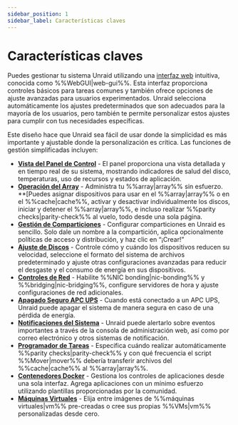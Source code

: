 ```yaml
---
sidebar_position: 1
sidebar_label: Características claves
---
```


# Características claves

Puedes gestionar tu sistema Unraid utilizando una [interfaz web](./tour-the-web-gui.mdx) intuitiva, conocida como %%WebGUI|web-gui%%. Esta interfaz proporciona controles básicos para tareas comunes y también ofrece opciones de ajuste avanzadas para usuarios experimentados. Unraid selecciona automáticamente los ajustes predeterminados que son adecuados para la mayoría de los usuarios, pero también te permite personalizar estos ajustes para cumplir con tus necesidades específicas.

Este diseño hace que Unraid sea fácil de usar donde la simplicidad es más importante y ajustable donde la personalización es crítica. Las funciones de gestión simplificadas incluyen:

- **[Vista del Panel de Control](./tour-the-web-gui.mdx#1-dashboard)** - El panel proporciona una vista detallada y en tiempo real de su sistema, mostrando indicadores de salud del disco, temperaturas, uso de recursos y estados de aplicación.
- **[Operación del Array](./tour-the-web-gui.mdx#2-main)** - Administra tu %%array|array%% sin esfuerzo. \*\*\[Puedes asignar dispositivos para usar en el %%array|array%% o en el %%cache|cache%%, activar y desactivar individualmente los discos, iniciar y detener el %%array|array%%, e incluso realizar %%parity checks|parity-check%% al vuelo, todo desde una sola página.
- **[Gestión de Comparticiones](../../using-unraid-to/manage-storage/shares.mdx)** - Configurar comparticiones en Unraid es sencillo. Solo dale un nombre a la compartición, aplica opcionalmente políticas de acceso y distribución, y haz clic en “¡Crear!”
- **[Ajuste de Discos](../set-up-unraid/customize-unraid-settings.mdx#disk-settings)** - Controle cómo y cuándo los dispositivos reducen su velocidad, seleccione el formato del sistema de archivos predeterminado y ajuste otras configuraciones avanzadas para reducir el desgaste y el consumo de energía en sus dispositivos.
- **[Controles de Red](../set-up-unraid/customize-unraid-settings.mdx#network-settings)** - Habilite %%NIC bonding|nic-bonding%% y %%bridging|nic-bridging%%, configure servidores de hora y ajuste configuraciones de red adicionales.
- **[Apagado Seguro APC UPS](../set-up-unraid/customize-unraid-settings.mdx#ups-settings)** - Cuando está conectado a un APC UPS, Unraid puede apagar el sistema de manera segura en caso de una pérdida de energía.
- **[Notificaciones del Sistema](../set-up-unraid/customize-unraid-settings.mdx#notification-settings)** - Unraid puede alertarlo sobre eventos importantes a través de la consola de administración web, así como por correo electrónico y otros sistemas de notificación.
- **[Programador de Tareas](../set-up-unraid/customize-unraid-settings.mdx#scheduler)** - Especifica cuándo realizar automáticamente %%parity checks|parity-check%% y con qué frecuencia el script %%Mover|mover%% debería transferir archivos del %%cache|cache%% al %%array|array%%.
- **[Contenedores Docker](../../using-unraid-to/run-docker-containers/overview.mdx)** - Gestiona los controles de aplicaciones desde una sola interfaz. Agrega aplicaciones con un mínimo esfuerzo utilizando plantillas proporcionadas por la comunidad.
- **[Máquinas Virtuales](../../using-unraid-to/create-virtual-machines/overview-and-system-prep.mdx)** - Elija entre imágenes de %%máquinas virtuales|vm%% pre-creadas o cree sus propias %%VMs|vm%% personalizadas desde cero.
